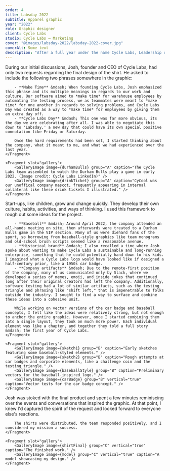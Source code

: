 ```yaml
---
order: 4
title: Labsday 2022
subtitle: Apparel graphic
year: "2022"
role: Graphic designer
client: Cycle Labs
studio: Cycle Labs – Marketing
cover: "@images/labsday-2022/labsday-2022-cover.jpg"
coverAlt: Some text
description: "After a full year under the name Cycle Labs, Leadership decided to honor the founding of the organization with a company-wide holiday: Cycle Labs Day. When the CEO asked me personally to create a shirt for the event, I was eager to deliver something special."
---
```



<ProjectSection sectionTitle="Concept">
    <Fragment slot="text">
        During our initial discussions, Josh, founder and CEO of Cycle Labs, had only two requests regarding the final design of the shirt. He asked to include the following two phrases somewhere in the graphic:

        - **Make Time** &mdash; When founding Cycle Labs, Josh emphasized this phrase and its multiple meanings in regards to our work and culture. Our software aimed to *make time* for warehouse employees by automating the testing process, we as teammates were meant to *make time* for one another in regards to solving problems, and Cycle Labs Day was created as a way to *make time* for employees by giving them an extra day off.
        - **Cycle Labs Day** &mdash; This one was far more obvious, its the day we are celebrating after all. I was able to negotiate this down to 'Labsday,' a new day that could have its own special positive connotation like Friday or Saturday.

        Once the hard requirements had been set, I started thinking about the company, what it meant to me, and what we had experienced over the last year.
    </Fragment>

    <Fragment slot="gallery">
        <GalleryImage image={durhamBulls} group="A" caption="The Cycle Labs team assembled to watch the Durham Bulls play a game in early 2022. (Image credit: Cycle Labs LinkedIn)" />
        <GalleryImage image={drinkTicket} group="A" caption="CyCool was our unoffical company mascot, frequently appearing in internal collateral like these drink tickets I illustrated." />
    </Fragment>
</ProjectSection>

<ProjectSection sectionTitle="Process">
    <Fragment slot="text">
        Start-ups, like children, grow and change quickly. They develop their own culture, habits, activities, and ways of thinking. I used this framework to rough out some ideas for the project.

        - **Baseball** &mdash; Around April 2022, the company attended an all-hands meeting on site, then afterwards were treated to a Durham Bulls game in the VIP section. Many of us were diehard fans of the sport, so borrowing from baseball-style graphics like team monograms and old-school brush scripts seemed like a reasonable avenue.
        - **Historical brand** &mdash; I also recalled a time where Josh spoke about wanting to make Cycle Labs a sustainable and long-running enterprise, something that he could potentially hand down to his kids. I imagined what a Cycle Labs logo would have looked like if designed a half-century prior, like a 1950s car badge.
        - **Company artifacts** &mdash; Due to the remote-first position of the company, many of us communicated only by Slack, where we developed a series of memes, emoji, and inside jokes that continued long after their original creators had left the company. Additionally, software testing had a lot of similar artifacts, such as the testing triangle and phrasing like "shift left," that is impenetrable to folks outside the industry. I sought to find a way to surface and combine these ideas into a cohesive unit.

        While working on vector versions of the car badge and baseball concepts, I felt like the ideas were relatively strong, but not enough to anchor the entire graphic. However, once I started combining them into a single layout, they took on much more power. Each individual element was like a chapter, and together they told a full story &mdash; the first year of Cycle Labs. 
    </Fragment>

    <Fragment slot="gallery">
        <GalleryImage image={sketch1} group="B" caption="Early sketches featuring some baseball-styled elements." />
        <GalleryImage image={sketch2} group="B" caption="Rough attempts at car badges and corporate elements, like a challenge coin and the testing triangle." />
        <GalleryImage image={baseballStyle} group="B" caption="Preliminary vectors for the baseball-inspired logo." />
        <GalleryImage image={carBadge} group="B" vertical="true" caption="Vector tests for the car badge concept." />
    </Fragment>
</ProjectSection>

<ProjectSection sectionTitle="Outcome">
    <Fragment slot="text">
        Josh was stoked with the final product and spent a few minutes reminiscing over the events and conversations that inspired the graphic. At that point, I knew I'd captured the spirit of the request and looked forward to everyone else's reactions.

        The shirts were distributed, the team responded positively, and I considered my mission a success.
    </Fragment>

    <Fragment slot="gallery">
        <GalleryImage image={shirtFinal} group="C" vertical="true" caption="The finished work." />
        <GalleryImage image={model} group="C" vertical="true" caption="A model showcasing my design." />
    </Fragment>
</ProjectSection>